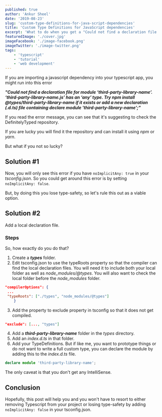 ```yaml
---
published: true
author: 'Ankur Sheel'
date: '2019-08-23'
slug: 'custom-type-definitions-for-java-script-dependencies'
title: 'Custom Type Definitions for JavaScript dependencies'
excerpt: 'What to do when you get a "Could not find a declaration file for module" error when the package does not exist in "@types/third-party-library-name" error and you are too lazy to write a full custom definition.'
featuredImage: './cover.jpg'
imageFacebook: './image-facebook.png'
imageTwitter: './image-twitter.png'
tags:
    - 'typescript'
    - 'tutorial'
    - 'web development'
---
```


If you are importing a javascript dependency into your typescript app, you might run into this error

**_"Could not find a declaration file for module ‘third-party-library-name’. ‘third-party-library-name.js’ has an ‘any’ type.
Try npm install @types/third-party-library-name if it exists or add a new declaration (.d.ts) file containing declare module 'third-party-library-name';"_**

If you read the error message, you can see that it's suggesting to check the DefinitelyTyped repository.

If you are lucky you will find it the repository and can install it using _npm_ or _yarn_.

But what if you not so lucky?

## Solution #1

Now, you will only see this error if you have `noImplicitAny: true` in your _tsconfig.json_. So you could get around this error is by setting `noImplicitAny: false`.

But, by doing this you lose type-safety, so let's rule this out as a viable option.

## Solution #2

Add a local declaration file.

### Steps

So, how exactly do you do that?

1. Create a **_types_** folder.
2. Edit tsconfig.json to use the typeRoots property so that the compiler can find the local declaration files. You will need it to include both your local folder as well as _node_modules/@types_. You will also want to check the local folder before the _node_modules_ folder.

```json
"compilerOptions": {
 ...
 "typeRoots": ["./types", "node_modules/@types"]
    }
```

3. Add the property to exclude property in tsconfig so that it does not get compiled.

```json
"exclude": [..., "types"]
```

4. Add a **_third-party-library-name_** folder in the _types_ directory.
5. Add an _index.d.ts_ in that folder.
6. Add your TypeDefinitions. But if like me, you want to prototype things or do not want to write a full custom type, you can declare the module by adding this to the _index.d.ts_ file.

```typescript
declare module 'third-party-library-name';
```

The only caveat is that you don't get any IntelliSense.

## Conclusion

Hopefully, this post will help you and you won't have to resort to either removing Typescript from your project or losing type-safety by adding `noImplicitAny: false` in your tsconfig.json.
